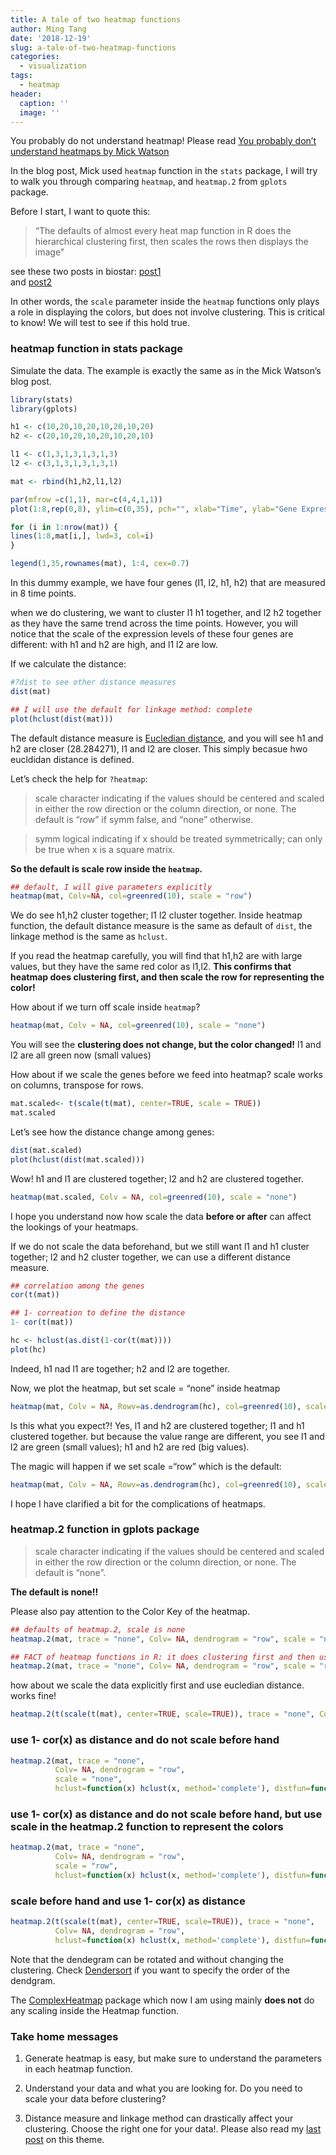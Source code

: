 ```yaml
---
title: A tale of two heatmap functions
author: Ming Tang
date: '2018-12-19'
slug: a-tale-of-two-heatmap-functions
categories:
  - visualization
tags:
  - heatmap
header:
  caption: ''
  image: ''
---
```


You probably do not understand heatmap! Please read [You probably don’t understand heatmaps by Mick Watson](http://www.opiniomics.org/you-probably-dont-understand-heatmaps/)

In the blog post, Mick used `heatmap` function in the `stats` package, I will try to walk you through comparing `heatmap`, and `heatmap.2` from  `gplots` package.

Before I start, I want to quote this:

>“The defaults of almost every heat map function in R does the hierarchical clustering first, then scales the rows then displays the image”

see these two posts in biostar: [post1](https://www.biostars.org/p/85527/)  
and [post2](https://www.biostars.org/p/15285/)

In other words, the `scale` parameter inside the `heatmap` functions only plays a role in displaying the colors, but does not involve clustering. This is critical to know! We will test to see if this hold true.

### heatmap function in stats package

Simulate the data. The example is exactly the same as in the Mick Watson’s blog post.

```r
library(stats)
library(gplots)

h1 <- c(10,20,10,20,10,20,10,20)
h2 <- c(20,10,20,10,20,10,20,10)

l1 <- c(1,3,1,3,1,3,1,3)
l2 <- c(3,1,3,1,3,1,3,1)

mat <- rbind(h1,h2,l1,l2)

par(mfrow =c(1,1), mar=c(4,4,1,1))
plot(1:8,rep(0,8), ylim=c(0,35), pch="", xlab="Time", ylab="Gene Expression")

for (i in 1:nrow(mat)) {
lines(1:8,mat[i,], lwd=3, col=i)
}

legend(1,35,rownames(mat), 1:4, cex=0.7)
```

In this dummy example, we have four genes (l1, l2, h1, h2) that are measured in 8 time points.

when we do clustering, we want to cluster l1 h1 together, and l2 h2 together as they have the same trend across the time points. However, you will notice that the scale of the expression levels of these four genes are different: with h1 and h2 are high, and l1 l2 are low.

If we calculate the distance:

```r
#?dist to see other distance measures
dist(mat)

## I will use the default for linkage method: complete
plot(hclust(dist(mat)))
```

The default distance measure is [Eucledian distance](https://en.wikipedia.org/wiki/Euclidean_distance), and you will see h1 and h2 are closer (28.284271), l1 and l2 are closer. This simply becasue hwo eucldidan distance is defined.

Let’s check the help for `?heatmap`:

>scale character indicating if the values should be centered and scaled in either the row direction or the column direction, or none. The default is “row” if symm false, and “none” otherwise.

>symm
logical indicating if x should be treated symmetrically; can only be true when x is a square matrix.

**So the default is scale row inside the `heatmap`.**

```r
## default, I will give parameters explicitly
heatmap(mat, Colv=NA, col=greenred(10), scale = "row")
```

We do see h1,h2 cluster together; l1 l2 cluster together. Inside heatmap function, the default distance measure is the same as default of `dist`, the linkage method is the same as `hclust`.

If you read the heatmap carefully, you will find that h1,h2 are with large values, but they have the same red color as l1,l2. **This confirms that heatmap does clustering first, and then scale the row for representing the color!**

How about if we turn off scale inside `heatmap`?

```r
heatmap(mat, Colv = NA, col=greenred(10), scale = "none")
```

You will see the **clustering does not change, but the color changed!** l1 and l2 are all green now (small values)

How about if we scale the genes before we feed into heatmap? scale works on columns, transpose for rows.

```r
mat.scaled<- t(scale(t(mat), center=TRUE, scale = TRUE))
mat.scaled
```

Let’s see how the distance change among genes:

```r
dist(mat.scaled)
plot(hclust(dist(mat.scaled)))
```

Wow! h1 and l1 are clustered together; l2 and h2 are clustered together.

```r
heatmap(mat.scaled, Colv = NA, col=greenred(10), scale = "none")
```

I hope you understand now how scale the data **before or after** can affect the lookings of your heatmaps.

If we do not scale the data beforehand, but we still want l1 and h1 cluster together; l2 and h2 cluster together, we can use a different distance measure.

```r
## correlation among the genes
cor(t(mat))

## 1- correation to define the distance
1- cor(t(mat))

hc <- hclust(as.dist(1-cor(t(mat))))
plot(hc)
```

Indeed, h1 nad l1 are together; h2 and l2 are together.

Now, we plot the heatmap, but set scale = “none” inside heatmap

```r
heatmap(mat, Colv = NA, Rowv=as.dendrogram(hc), col=greenred(10), scale = "none")
```

Is this what you expect?! Yes, l1 and h2 are clustered together; l1 and h1 clustered together. but because the value range are different, you see l1 and l2 are green (small values); h1 and h2 are red (big values).

The magic will happen if we set scale =“row” which is the default:

```r
heatmap(mat, Colv = NA, Rowv=as.dendrogram(hc), col=greenred(10), scale = "row")
```

I hope I have clarified a bit for the complications of heatmaps.

### heatmap.2 function in gplots package

>scale character indicating if the values should be centered and scaled in either the row direction or the column direction, or none. The default is “none”.

**The default is none!!**

Please also pay attention to the Color Key of the heatmap.

```r
## defaults of heatmap.2, scale is none
heatmap.2(mat, trace = "none", Colv= NA, dendrogram = "row", scale = "none")
```

```r
## FACT of heatmap functions in R: it does clustering first and then use the scale argument (if set) to represent the data.
heatmap.2(mat, trace = "none", Colv= NA, dendrogram = "row", scale = "row")
```

how about we scale the data explicitly first and use eucledian distance. works fine!

```r
heatmap.2(t(scale(t(mat), center=TRUE, scale=TRUE)), trace = "none", Colv= NA, dendrogram = "row", scale = "none")
```

### use 1- cor(x) as distance and do not scale before hand

```r
heatmap.2(mat, trace = "none", 
          Colv= NA, dendrogram = "row",
          scale = "none",
          hclust=function(x) hclust(x, method='complete'), distfun=function(x) as.dist(1-cor(t(x))))
```

###  use 1- cor(x) as distance and do not scale before hand, but use scale in the heatmap.2 function to represent the colors

```r
heatmap.2(mat, trace = "none", 
          Colv= NA, dendrogram = "row",
          scale = "row",
          hclust=function(x) hclust(x, method='complete'), distfun=function(x) as.dist(1-cor(t(x))))
```

### scale before hand and use 1- cor(x) as distance

```r
heatmap.2(t(scale(t(mat), center=TRUE, scale=TRUE)), trace = "none", 
          Colv= NA, dendrogram = "row",
          hclust=function(x) hclust(x, method='complete'), distfun=function(x) as.dist(1-cor(t(x))))
```

Note that the dendegram can be rotated and without changing the clustering. Check [Dendersort](https://cran.r-project.org/web/packages/dendsort/index.html) if you want to specify the order of the dendgram.

The [ComplexHeatmap](https://jokergoo.github.io/ComplexHeatmap-reference/book/) package which now I am using mainly **does not** do any scaling inside the Heatmap function.

### Take home messages

1. Generate heatmap is easy, but make sure to understand the parameters in each heatmap function.

2. Understand your data and what you are looking for. Do you need to scale your data before clustering?

3. Distance measure and linkage method can drastically affect your clustering. Choose the right one for your data!. Please also read my [last post](https://rpubs.com/crazyhottommy/heatmap_demystified) on this theme.
          
